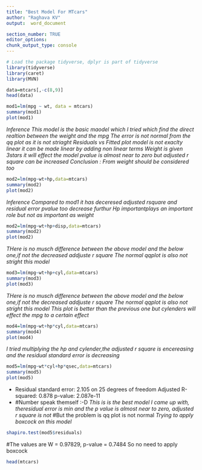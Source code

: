 ---
title: "Best Model For MTcars"
author: "Raghava KV"
output:  word_document

section_number: TRUE
editor_options: 
chunk_output_type: console
---
```{r tidyverse}
# Load the package tidyverse, dplyr is part of tidyverse
library(tidyverse)
library(caret)
library(MVN)
```
```{r}
data=mtcars[,-c(8,9)]
head(data)
```
```{r}
mod1=lm(mpg ~ wt, data = mtcars)
summary(mod1)
plot(mod1)

```
*Inference*
*This model is the basic maodel which I tried which find the direct realtion between the weight and the mpg*
*The error is not normal from the qq plot as it is not striaght*
*Residuals vs Fitted plot model is not exaclty linear it can be made linear by adding non linear terms*
*Weight is given 3stars it will effect the model*
*pvalue is almost near to zero but adjusted r square can be increased*
*Conclusion : From weight should be considered too*
```{r}
mod2=lm(mpg~wt+hp,data=mtcars)
summary(mod2)
plot(mod2)
```
*Inference*
*Compared to mod1 it has deceresed adjusted rsquare and residual error pvalue too decrease furthur*
*Hp importantplays an important role but not as important as weight*

```{r}
mod2=lm(mpg~wt+hp+disp,data=mtcars)
summary(mod2)
plot(mod2)
```
*THere is no musch difference between the above model and the below one,if not the decreased addjuste r square *
*The normal qqplot is also not stright this model *
```{r}
mod3=lm(mpg~wt+hp+cyl,data=mtcars)
summary(mod3)
plot(mod3)
```
*THere is no musch difference between the above model and the below one,if not the decreased addjuste r square *
*The normal qqplot is also not stright this model *
*This plot is better than the previous one but cylenders will effect the mpg to a certain effect* 
```{r}
mod4=lm(mpg~wt+hp*cyl,data=mtcars)
summary(mod4)
plot(mod4)
```
*I tried multiplying the hp and cylender,the adjusted r square is encereasing and the residual standard error is decreasing*
```{r}
mod5=lm(mpg~wt*cyl+hp*qsec,data=mtcars)
summary(mod5)
plot(mod5)
```

*
Residual standard error: 2.105 on 25 degrees of freedom
 Adjusted R-squared:  0.878  p-value: 2.087e-11
*
#Number speak themself :-D
*This is is the best model I came up with, theresidual error is min and the p value is almost near to zero, adjusted r square is not*
#But the problem is qq plot is not normal
_Trying to apply boxcock on this model_
```{r}
shapiro.test(mod5$residuals)
```
#The values are  W = 0.97829, p-value = 0.7484
So no need to  apply boxcock



```{r}
head(mtcars)
```
